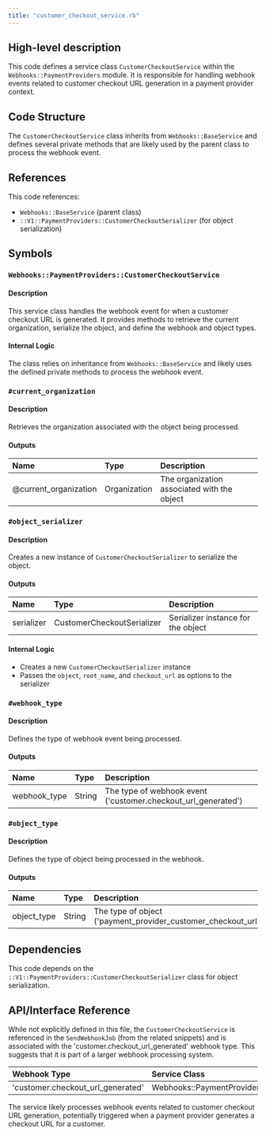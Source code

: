 ```yaml
---
title: "customer_checkout_service.rb"
---
```


## High-level description
This code defines a service class `CustomerCheckoutService` within the `Webhooks::PaymentProviders` module. It is responsible for handling webhook events related to customer checkout URL generation in a payment provider context.

## Code Structure
The `CustomerCheckoutService` class inherits from `Webhooks::BaseService` and defines several private methods that are likely used by the parent class to process the webhook event.

## References
This code references:
- `Webhooks::BaseService` (parent class)
- `::V1::PaymentProviders::CustomerCheckoutSerializer` (for object serialization)

## Symbols

### `Webhooks::PaymentProviders::CustomerCheckoutService`
#### Description
This service class handles the webhook event for when a customer checkout URL is generated. It provides methods to retrieve the current organization, serialize the object, and define the webhook and object types.

#### Internal Logic
The class relies on inheritance from `Webhooks::BaseService` and likely uses the defined private methods to process the webhook event.

### `#current_organization`
#### Description
Retrieves the organization associated with the object being processed.

#### Outputs
| Name | Type | Description |
|:-----|:-----|:------------|
| @current_organization | Organization | The organization associated with the object |

### `#object_serializer`
#### Description
Creates a new instance of `CustomerCheckoutSerializer` to serialize the object.

#### Outputs
| Name | Type | Description |
|:-----|:-----|:------------|
| serializer | CustomerCheckoutSerializer | Serializer instance for the object |

#### Internal Logic
- Creates a new `CustomerCheckoutSerializer` instance
- Passes the `object`, `root_name`, and `checkout_url` as options to the serializer

### `#webhook_type`
#### Description
Defines the type of webhook event being processed.

#### Outputs
| Name | Type | Description |
|:-----|:-----|:------------|
| webhook_type | String | The type of webhook event ('customer.checkout_url_generated') |

### `#object_type`
#### Description
Defines the type of object being processed in the webhook.

#### Outputs
| Name | Type | Description |
|:-----|:-----|:------------|
| object_type | String | The type of object ('payment_provider_customer_checkout_url') |

## Dependencies
This code depends on the `::V1::PaymentProviders::CustomerCheckoutSerializer` class for object serialization.

## API/Interface Reference
While not explicitly defined in this file, the `CustomerCheckoutService` is referenced in the `SendWebhookJob` (from the related snippets) and is associated with the 'customer.checkout_url_generated' webhook type. This suggests that it is part of a larger webhook processing system.

| Webhook Type | Service Class |
|:-------------|:--------------|
| 'customer.checkout_url_generated' | Webhooks::PaymentProviders::CustomerCheckoutService |

The service likely processes webhook events related to customer checkout URL generation, potentially triggered when a payment provider generates a checkout URL for a customer.